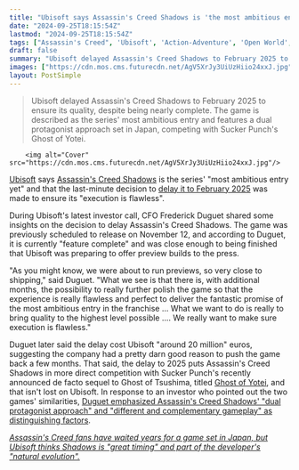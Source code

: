 ```yaml
---
title: "Ubisoft says Assassin's Creed Shadows is 'the most ambitious entry in the franchise' and was delayed last-minute because 'we really want to make sure execution is flawless'"
date: "2024-09-25T18:15:54Z"
lastmod: "2024-09-25T18:15:54Z"
tags: ["Assassin's Creed", 'Ubisoft', 'Action-Adventure', 'Open World', 'Samurai', 'Japan', 'PC', 'PlayStation', 'Xbox', 'Ghost of Tsushima', 'Ghost of Yotei', 'Sucker Punch']
draft: false
summary: "Ubisoft delayed Assassin's Creed Shadows to February 2025 to ensure its quality, despite being nearly complete. The game is described as the series' most ambitious entry and features a dual protagonist approach set in Japan, competing with Sucker Punch's Ghost of Yotei."
images: ["https://cdn.mos.cms.futurecdn.net/AgV5XrJy3UiUzHiio24xxJ.jpg"]
layout: PostSimple
---
```

> Ubisoft delayed Assassin's Creed Shadows to February 2025 to ensure its quality, despite being nearly complete. The game is described as the series' most ambitious entry and features a dual protagonist approach set in Japan, competing with Sucker Punch's Ghost of Yotei.


        <img alt="Cover" src="https://cdn.mos.cms.futurecdn.net/AgV5XrJy3UiUzHiio24xxJ.jpg"/>
        
[Ubisoft](https://www.gamesradar.com/tag/ubisoft/) says [Assassin's Creed Shadows](https://www.gamesradar.com/assassins-creed-codename-red-guide/) is the series' "most ambitious entry yet" and that the last-minute decision to [delay it to February 2025](https://www.gamesradar.com/games/assassin-s-creed/assassins-creed-shadows-delayed-to-february-after-learnings-from-the-star-wars-outlaws-release/) was made to ensure its "execution is flawless".

During Ubisoft's latest investor call, CFO Frederick Duguet shared some insights on the decision to delay Assassin's Creed Shadows. The game was previously scheduled to release on November 12, and according to Duguet, it is currently "feature complete" and was close enough to being finished that Ubisoft was preparing to offer preview builds to the press.

"As you might know, we were about to run previews, so very close to shipping," said Duguet. "What we see is that there is, with additional months, the possibility to really further polish the game so that the experience is really flawless and perfect to deliver the fantastic promise of the most ambitious entry in the franchise ... What we want to do is really to bring quality to the highest level possible .... We really want to make sure execution is flawless."

Duguet later said the delay cost Ubisoft "around 20 million" euros, suggesting the company had a pretty darn good reason to push the game back a few months. That said, the delay to 2025 puts Assassin's Creed Shadows in more direct competition with Sucker Punch's recently announced de facto sequel to Ghost of Tsushima, titled [Ghost of Yotei](https://www.gamesradar.com/games/open-world/ghost-of-yotei-guide/), and that isn't lost on Ubisoft. In response to an investor who pointed out the two games' similarities, [Duguet emphasized Assassin's Creed Shadows' "dual protagonist approach" and "different and complementary gameplay" as distinguishing factors](https://www.gamesradar.com/games/assassin-s-creed/ubisoft-responds-to-ghost-of-yotei-and-assassins-creed-shadows-comparisons-as-its-own-open-world-samurai-game-slips-to-2025-stressing-its-dual-protagonist-approach/).

[<em>Assassin's Creed fans have waited years for a game set in Japan, but Ubisoft thinks Shadows is "great timing" and part of the developer's "natural evolution".</em>](https://www.gamesradar.com/games/assassin-s-creed/assassins-creed-fans-have-waited-years-for-a-game-set-in-japan-but-ubisoft-thinks-shadows-is-great-timing-and-part-of-the-developers-natural-evolution/)
        